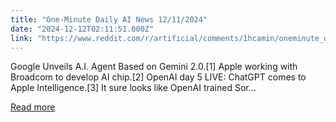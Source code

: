 ```yaml
---
title: "One-Minute Daily AI News 12/11/2024"
date: "2024-12-12T02:11:51.000Z"
link: "https://www.reddit.com/r/artificial/comments/1hcamin/oneminute_daily_ai_news_12112024/"
---
```


Google Unveils A.I. Agent Based on Gemini 2.0.[1]
 Apple working with Broadcom to develop AI chip.[2]
 OpenAI day 5 LIVE: ChatGPT comes to Apple Intelligence.[3]
 It sure looks like OpenAI trained Sor...

[Read more](https://www.reddit.com/r/artificial/comments/1hcamin/oneminute_daily_ai_news_12112024/)
